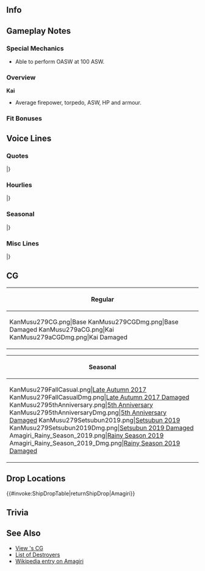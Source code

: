 ==Info==
{{KanmusuInfo|ID=279}}
{{KanmusuInfo|ID=279a}}

==Gameplay Notes==
===Special Mechanics===
* Able to perform OASW at 100 ASW.

===Overview===
'''Kai'''
* Average firepower, torpedo, ASW, HP and armour.  

===Fit Bonuses===
{{:{{BASEPAGENAME}}/Equipment Bonuses}}
{{clear}}

==Voice Lines==
===Quotes===
{{ShipquoteHeader}}
{{ShipquoteKai
|scenario = Introduction
|origin = さあ～いってみよう!綾波型駆逐艦、天霧だ！今日もよろしく、提督！
|translation = Alright, let's go! I'm the Ayanami-class destroyer, Amagiri! Take care of me, Admiral!
|audio = Amagiri-Intro.mp3
}}
{{ShipquoteKai
|scenario = Library
|origin = 綾波型駆逐艦、五番艦の天霧だ！そう！重武装の特型駆逐艦だぜ！
・・・微妙に旧式だって？馬鹿言うな！各作戦や、ソロモンの夜を駆け抜けたあたしだよ！？
そうさ～大統領になる男を見ずもう滴るいい男にしてやったこともある！出会いってのは面白いな！
|translation = I'm the 5th ship of the Ayanami-class destroyer, Amagiri! Yeah! A heavily armed special-type destroyer!
...What? I'm slightly an older type? Don't be stupid! I was able to survive many missions including the Solomon mission!? 
That's right, I even raised a handsome man, who soon became the President! Fate sure is interesting!<ref>Referring to [https://en.wikipedia.org/wiki/John_F._Kennedy John F Kennedy] who was serving on a torpedo boat that was diliberately rammed by Amagiri.</ref>
|audio = Amagiri-Library.mp3
}}
{{ShipquoteKai
|scenario = Secretary 1
|origin =行くかい？いいよ！
|translation = Wanna go? Alright!
|audio = Amagiri-Sec1.mp3
}}
{{ShipquoteKai
|scenario = Secretary 2
|origin =やるね～あたしも負けてらんないな～
|translation = Nice~ I need to do better too~
|audio = Amagiri-Sec2.mp3
}}
{{ShipquoteKai
|scenario = Secretary 3
|origin = 大統領かい？ハア～何だ提督か。どうした、暇なんか？いいよ～あたしが相手をしてやろうか？そうかい・・・じゃ、いくぜ？
|translation = President? Oh, it's just the admiral. What's wrong, you bored? Sure, you want me to be your opponent?... Alright, here I come.<ref>Referring to John F Kennedy.</ref>
|audio = Amagiri-Sec3.mp3
}}
{{ShipquoteKai
|scenario = Secretary Idle
|origin = ああ～あいつか！まさかそんな大きな奴になるとはな～。出会いってやつは本当に面白い！でも、あたしは頑張るやつは応援したいね！そういうの好きなんだ！提督も応援してるぜ！
|translation = Ohh~ that guy! Yeah, I didn't think he would get that big~. Fate really is interesting! Well, I like cheering on a person who tries hard! I love that kind of spirit! I'm cheering you on too, Admiral!
|audio = Amagiri-SecIdle.mp3
}}
{{ShipquoteKai
|scenario = Secretary (Married)
|origin = どうした？そんな顔して？・・・疲れたのか？上手くいかないのか？・・・そうか・・・まあ、そんなこともあるさ！大丈夫、あんたはやれる！あたしは応援してる！だからやれるさ！信じてる。
|translation = What's wrong? What's with that face?...Are you tired? Something not going well?...I see...well, it happens ya'know! You'll be fine, you can do it! I'll be supporting you! That means you can do it! I believe you.
|audio = Amagiri-SecMarried.mp3
}}
{{ShipquoteKai
|scenario = Wedding
|origin = そうだな～出会いってやつはどこにあるか分からない・・・だから面白いのかもな～・・・ん・・・これは？は！？あたしにこれを！？え、えっ・・・提督、いいのか？そっか・・・よし、じゃあ貰っとくぜ！返さないから！いいな？へへ～
|translation = Yeah~ We don't know where fate leads us...that's why it's unique~...hm...this is? Wait!? For me!? Eh, eh...admiral, you're fine with this? Alright...well, I'll gladly accept this! I'm not going to give it back! Alright? hehe~
|audio = Amagiri-Wedding.mp3
}}
{{ShipquoteKai
|scenario = Player's Score
|origin = 情報かい？大事さ～よし、待ってな！
|translation = Intelligence? It's important~ Alright, gimme a sec!
|audio = Amagiri-PlayerScore.mp3
}}
{{ShipquoteKai
|scenario = Joining the Fleet
|origin = 出るぞ、第十一駆逐隊！狭霧、グズグズするな！出撃！
|translation = 11th Destroyer Division heading off! Don't dawdle, Sagiri! Sortie!
|audio = Amagiri-JoinFleet.mp3
}}
{{ShipquoteKai
|scenario = Joining the Fleet
|kai = yes
|origin = 出るぞ、第十一駆逐隊！夕姉遅れるな！出撃する！
|translation = 11th Destroyer Division heading off! Don't be late, Yuu-nee ! Sortieing!<ref>Referring to Yuugiri.</ref>
|audio = AmagiriKai-JoinFleet.mp3
}}
{{ShipquoteKai
|scenario = Equipment 1
|origin = お！こりゃあ～ありがたいね～
|translation = Oh! Thanks for this~
|audio = Amagiri-Equip1.mp3
}}
{{ShipquoteKai
|scenario = Equipment 2
|origin = いいね～！これであたしはますます強くなる！
|translation = Nice~! With this, I can become stronger!
|audio = Amagiri-Equip2.mp3
}}
{{ShipquoteKai
|scenario = Equipment 3
|origin = ああ！あんたならやれる！あたしは応援するさ！
|translation = Yeah! You can do it! I'll be cheering you on!
|audio =　Amagiri-Equip3.mp3
}}
{{ShipquoteKai
|scenario = Supply
|origin = はあ～助かる。ありがとな。
|translation = Ha~ that helps. Thanks.
|audio = Amagiri-Supply.mp3
}}
{{ShipquoteKai
|scenario = Docking (Minor Damage)
|origin = ああ～、たいしたことはねえが、まあ～早めに直しておこう。
|translation = Ahh~, it's no big deal, but I guess I should repair it now.
|audio = Amagiri-DockMinor.mp3
}}
{{ShipquoteKai
|scenario = Docking (Major Damage)
|origin = ちょっと長風呂するぜ？いいだろう？ハア～、風呂はいいね～風呂は！
|translation = I'll be taking a long bath. It's alright with you right? Wheeew, baths are amazing!
|audio = Amagiri-DockMajor.mp3
}}
{{ShipquoteKai
|scenario = Construction
|origin = ふうん～新入りか～。いいね！
|translation = Hmm~ a newcomer~. That's good!
|audio = Amagiri-Construction.mp3
}}
{{ShipquoteKai
|scenario = Returning from Sortie
|origin = 帰って来たぜ～ひとっ風呂浴びたいね～
|translation = We're back~ I wanna take a bath~
|audio = Amagiri-SortieReturn.mp3
}}
{{ShipquoteKai
|scenario = Starting a Sortie
|origin = 特型駆逐艦天霧、抜錨する！いい出会いがありそうだ！
|translation = Special-type destroyer Amagiri, set sail! I feel like we'll have some great encounters!
|audio = Amagiri-Sortie.mp3
}}
{{ShipquoteKai
|scenario = Starting a Battle
|origin = 敵だ！突撃する！踏み潰せ！
|translation = Enemies! Let's charge! Crush them!
|audio = Amagiri-BattleStart.mp3
}}
{{ShipquoteKai
|scenario = Starting a Battle
|kai = yes
|origin = 敵だ！突撃する！ガッチリ踏み潰せ！
|translation = Enemies! Let's charge! Utterly crush them!
|audio = AmagiriKai-BattleStart.mp3
}}
{{ShipquoteKai
|scenario = Attack
|origin = いいね～燃える展開だ！
|translation = Nice~ I'm getting fired up!
|audio = Amagiri-Attack.mp3
}}
{{ShipquoteKai
|scenario = Night Battle Attack 
|origin = 突撃一択だ！
|translation = Assaulting is our only option!
|audio = Amagiri-NightAttack.mp3
}}
{{ShipquoteKai
|scenario = Night Battle
|origin = いい夜になりそうだ～皆あたしに続け！いくぞ！
|translation = It's going to be a good night~. Everyone follow me! Let's go!
|audio = Amagiri-NightBattle.mp3
}}
{{ShipquoteKai
|scenario = MVP
|origin = お！また褒めてくれるのかい？悪いな～あたし、別にそんなのいらないぜ、提督。でも、貰っとくか・・・ありがとな！
|translation = Oh! Your going to praise me again? My bad~, but I don't really need it, Admiral. Well, I guess I'll accept it this time... Thanks!
|audio = Amagiri-MVP.mp3
}}
{{ShipquoteKai
|scenario = Minor Damage 1
|origin = ぐあ！ちっ、この程度！
|translation = Gah! Tch, this is nothing!
|audio = Amagiri-MinorDamage1.mp3
}}
{{ShipquoteKai
|scenario = Minor Damage 2
|origin = うあ！やってくれる！
|translation = Uwa! They got me!
|audio = Amagiri-MinorDamage2.mp3
}}
{{ShipquoteKai
|scenario = Major Damage
|origin = 機雷とかじゃねぇんだ、沈みはしない！まだ走れるさ！
|translation = It's not like a mine, I won't sink! I can still move!
|audio = Amagiri-MajorDamage.mp3
}}
{{ShipquoteKai
|scenario = Sunk
|origin = ぐう・・・ここまで・・・かい・・・いいよ、やることはやったさ・・・狭霧、夕霧・・・またな・・・
|translation = Ugh...This is...it, I did all I could...Sagiri, Yuugiri...I'll see you all later...
|audio = Amagiri-Sunk.mp3
}}
|} <references/>

{{clear}}

===Hourlies===
{{ShipquoteHeader | type = hourly}}
{{ShipquoteKai
|scenario = 00:00 
|origin = ん？あたし？いいけどさ～じゃあ、あたしが今日は側にいてやろう！ああ！任せておけって!
|translation = Hm? Me? That's fine~, I'll stay by your side today! Yeah! Leave it to me!
|audio = AmagiriKai-0000.mp3
}}
{{ShipquoteKai
|scenario = 01:00 
|origin = マルヒトマルマル。ふああ～ちと眠いな～。
|translation = 0100. Yawn~ I'm kinda sleepy~.
|audio = AmagiriKai-0100.mp3
}}
{{ShipquoteKai
|scenario = 02:00 
|origin = マルフタマルマル。んああ～大丈夫。起きてる・・・半分くらいは・・・
|translation = 0200. Ahh~ I'm fine. I'm awake...at least half awake...
|audio = AmagiriKai-0200.mp3
}}
{{ShipquoteKai
|scenario = 03:00 
|origin = マルサン・・・マルマル。ああ～あんたは！今に大きな男になるよ～・・・あたしも負けないよ～よし。
|translation = 03...00. Oh~~ It's you! Your going to become a great man~...I won't lose either~ yeah.
|audio = AmagiriKai-0300.mp3
}}
{{ShipquoteKai
|scenario = 04:00 
|origin = マルヨンマルマル。あたしたちのていと・・・きっと大きなヤツ・・・なるんだ・・・念じているぞ・・・さじが応援するんだ・・・
|translation = 0400. Our admira---....will grow to become...big...I believe...I'll be cheering him on...
|audio = AmagiriKai-0400.mp3
}}
{{ShipquoteKai
|scenario = 05:00 
|origin = はあ？！いかん、寝てた！時刻は・・・マルゴーマルマル！提督起こしてよマジで！ああ～しもた～！イカーン！
|translation = Huh?! Oh crap, I was sleeping! The time is...0500! Seriously wake me up, Admiral! Ahh~ damn! This is bad!
|audio = AmagiriKai-0500.mp3
}}
{{ShipquoteKai
|scenario = 06:00 
|origin = マルロクマルマル。掃引起こし！皆朝だ！起きるんだよ～さ～！気持ちのいい朝だ～！
|translation = 0600. All hands, assemble! It's morning, everyone! Come on, wake up~! The morning feels good~!
|audio = AmagiriKai-0600.mp3
}}
{{ShipquoteKai
|scenario = 07:00 
|origin = マルナナマルマル。提督、朝飯は？え？なんでないの？え！？なんであたしが？
|translation = 0700. Where's breakfast, Admiral? Eh? Why isn't there any? Eh!? Why me?<ref>The Admiral is waiting for her to make breakfast.</ref>
|audio = AmagiriKai-0700.mp3
}}
{{ShipquoteKai
|scenario = 08:00 
|origin = マルハチマルマル。ふうう～お腹いっぱい！まあ～狭霧がいてくれてよかったよ！しかも美味かった！ありがとな！
|translation = 0800. Phew~ I'm full! I'm glad you were here, Sagiri! It was delicious too! Thanks!
|audio = AmagiriKai-0800.mp3
}}
{{ShipquoteKai
|scenario = 09:00 
|origin = マルキュウマルマル。おお～！最上さん、三隈さん！おはよっす！まあ～そっすね～元気にやってますよ、はい！
|translation = 0900. Oh~~! Mogami-san and Mikuma-san! Mornin'! Well~ yea~ I'm doing well, yup!
|audio = AmagiriKai-0900.mp3
}}
{{ShipquoteKai
|scenario = 10:00 
|origin = ヒトマルマルマル。お！狭霧、さっきはあんがと！姉貴達か？そうだな～追っかけ来るだろう～焦んなって！
|translation = 1000. Oh! Sagiri, thnx for earlier! Our elder sisters? Yeah~ they should be coming soon~ don't worry about it!<ref>Asagiri and Yuugiri.</ref>
|audio = AmagiriKai-1000.mp3
}}
{{ShipquoteKai
|scenario = 11:00 
|origin = ヒトヒトマルマル。ハア～もう！演習なんてまどろっこしいぜ！提督、出撃しちまおう！本番本番！
|translation = 1100. Haa~ jeez! Exercises are so dull! Let's just sortie, Admiral! Let's move onto the real stuff!
|audio = AmagiriKai-1100.mp3
}}
{{ShipquoteKai
|scenario = 12:00 
|origin = ヒトフタマルマル。お！狭霧、昼飯の差し入れ貰ったんか～ほお～いいね～。え？あたし達の分もあんの？ラッキー！イヒヒ～
|translation = 1200. Oh! Sagiri brought lunch~ Whoa~ nice~. Eh? You brought some for us? Sweet! Hehehe~ 
|audio = AmagiriKai-1200.mp3
}}
{{ShipquoteKai
|scenario = 13:00 
|origin = ヒトサンマルマル。はむ。美味い！これ、妹達が作ったんだ!へえ～いいね！もう一つくれ！海の上の握り飯と茶・・・最高だ！
|translation = 1300. *nom* This is delicious! My little sisters made these! It's good~! Gimme one more! Eating rice balls and drinking tea above the sea... is the best!
|audio = AmagiriKai-1300.mp3
}}
{{ShipquoteKai
|scenario = 14:00 
|origin = ヒトヨンマルマル。よし！腹もいっぱいになったし、働くか！さあ～行こう！
|translation = 1400. Alright! Now that we're full, let's start working! Let's do this!
|audio = AmagiriKai-1400.mp3
}}
{{ShipquoteKai
|scenario = 15:00 
|origin = ヒトゴーマルマ・・・お！吹雪の姉貴じゃん。白雪姉、初月姉も・・・え？なに？川内さん？見てないな～寝てんじゃないの？
|translation = 150...oh! It's big sis Fubuki. With Shirayuki-nee and Hatsuzuki-nee...eh? What? Sendai-san? I haven't seen her~ Isn't she sleeping?
|audio = AmagiriKai-1500.mp3
}}
{{ShipquoteKai
|scenario = 16:00 
|origin = ヒトロクマルマル。なんだ夕姉か～。ああ、そうだな～もうすぐ夕暮れか・・・夕姉の時間だね。
|translation = 1600. Oh it's just you, Yuu-ne. Ahh, yeah~ it's almost dusk... It's your time, Yuu-nee.<ref>Because the 'Yuu' in 'Yuugiri' means 'evening'.</ref>
|audio = AmagiriKai-1600.mp3
}}
{{ShipquoteKai
|scenario = 17:00 
|origin = ヒトナナマルマル。はあ～腹減った～。提督、夕飯はなんだ？腹ペコだよ～
|translation = 1700. *sigh*~ I'm hungry~. What's for dinner tonight, Admiral? I'm starving~
|audio = AmagiriKai-1700.mp3
}}
{{ShipquoteKai
|scenario = 18:00 
|origin = ヒトハチマルマル。ほうほう～夕飯豪華じゃん！提督偉い！え？今日は、川内さんが作ったの？
|translation = 1800. Nice, nice~ today's dinner looks great! Good work, Admiral! Eh? Sendai-san made dinner tonight?
|audio = AmagiriKai-1800.mp3
}}
{{ShipquoteKai
|scenario = 19:00 
|origin = ヒトキュウマルマル。まあ～いいや。どうせ夜は出るんだ～いっただきます！うん！うま～！さす川内さ～ん！
|translation = 1900. Well~ alright. She's going to leave in the night time~ Thanks for the food! Yum! Delicious~! As expected from Sendai-san~!
|audio = AmagiriKai-1900.mp3
}}
{{ShipquoteKai
|scenario = 20:00 
|origin = フタマルマルマル。頃はよし！出るか！三水雷天霧、出撃する！川内さん、あたしも行くよ～！
|translation = 2000. The time is right! Let's go! DesRon3, Amagiri, off to sortie! Sendai-san, I'm coming too~!
|audio = AmagiriKai-2000.mp3 
}}
{{ShipquoteKai
|scenario = 21:00 
|origin = フタヒトマルマル。いや、狭霧、無理しなくていいって。川内さんやあたし達に任せておけって！ああ！
|translation = 2100. No, don't worry about it, Sagiri. Just leave it to Sendai-san and me! Yeah!
|audio = AmagiriKai-2100.mp3
}}
{{ShipquoteKai
|scenario = 22:00 
|origin = フタフタマルマル。まああ～こんなもんだよな～。全艦無事なら、それで万事オーケーだ！ふう～いい夜だ～！
|translation = 2200. I guess~ this is fine~. As long as everyone is safe, it's A-OK! Aah, what a great night!
|audio = AmagiriKai-2200.mp3
}}
{{ShipquoteKai
|scenario = 23:00 
|origin = フタサンマルマル。提督、お疲れだな～明日も忙しいだろう？ちと、寝とけって～。ああ、お疲れ！
|translation = 2300. Admiral, you look tired, tomorrows going to be a hard day too right? Go lie down a while~. Ah, good work!
|audio = AmagiriKai-2300.mp3
}}
|} <references/>

{{clear}}

===Seasonal===
{{SeasonalHeaderOld}}
{{SeasonalQuote
|scenario = [[Seasonal/Autumn_2017|Autumn 2017]]
|origin = いいねぇ、鎮守府秋祭り。あたしは好きだな。屋台の雰囲気や、匂いも堪んないねぇ。
|translation =	The Naval Base Autumn Festival is great. I love it. I can’t get enough of the sights and smells of the stalls.
|audio = Amagiri_Autumn_2017_Sec1.mp3
|notes = 
}}
{{SeasonalQuote
|scenario = [[Seasonal/Saury_2017|Saury Festival 2017]]
|origin = 来たか、このときがよ！鎮守府秋刀魚祭り、待っていたぜ！光りもんだよな、大事なのは…半分反則だが、爆雷ってのもありか！よーし！
|translation =	So the time has finally come! I was waiting for the Naval Base Saury Festival! Lights are the most important but… It’s a bit unfair, we’ll take some death charges too! Alriiight!
|audio = Amagiri_Sec1_Saury_2017.mp3
|notes = 
}}
{{SeasonalQuote
|scenario = [[Seasonal/Christmas_2017|Christmas 2017]]
|origin = おぉ、狭霧、美味そうに出きてるじゃ、特性のケーキ！いただき！うわぁ、うまうま！提督、ちょいちょい！ほら、あーん！…なぁ？
|translation =	Ooh, your special cake turned out very well, Sagiri! I’ll help myself! Whoa, it’s really good! Come and try some, Admiral! Here, say “aah”! …Right?
|audio = Amagiri_Christmas_Sec1.mp3
|notes = 
}}
{{SeasonalQuote
|scenario = [[Seasonal/End_of_Year_2017|End of Year 2017]]
|origin = あぁ、まあ、狭霧が元気になってよかったよ。えぇ、鎮守府お掃除？あたしぁ苦っただね。そう言うのは…ちょっと用事思い出した！じゃ！
|translation =	Ah, well, it’s good that you’re feeling better, Sagiri. Eh, the Naval Base Spring Clean? I don’t realy like doing that. Speaking of which… I just remembered I had something to do! See ya!
|audio = Amagiri_Year_End_2017_Sec1.mp3
|notes = 
}}
{{SeasonalQuote
|scenario = [[Seasonal/New_Year_2018|New Year 2018]]
|origin = 新年あけおめだ！ 今年も二十駆と三水戦、よろしくな！ さあ、お屠蘇といこう！ あぁ、狭霧、これはいいだろ！？
|translation =	Happy New Year! Take care of us in DesDiv20 and DesRon3 this year too! Now, let’s get some toso! Ah, wasn’t that enough, Sagiri!?<ref>Toso is a spiced sake drunk during New Years.</ref>
|audio = Amagiri_New_Years_2018_Sec1.mp3
|notes = 
}}
{{SeasonalQuote
|scenario = [[Seasonal/Setsubun_2018|Setsubun 2018]]
|origin = さあ、節分だ！我が二十駆の鬼役は…じゃーん！サ・ギ・リ！さあ、いってみよー！鬼はー外！
|translation =	Right, it’s Setsubun! The Oni for DesDiv20 is… Ta-daaah! Sa~ gi~ ri~! Now, here we go! Demon, begone!
|audio = Amagiri_Setsubun_2018_Sec1.mp3
|notes = 
}}
{{SeasonalQuote
|scenario = [[Seasonal/Coming_of_Spring_2018|Coming of Spring 2018]]
|origin = ふぅ、桜か。これが散ったあとの季節、私は少し苦手なんだよな…えぇ、狭霧何？花見？まぁ、いいか。あぁ、行くよ。
|translation =	Humph, cherry blossoms. This was the season when I fell, I don’t quite like it… Eh, what is it, Sagiri? Cherry blossom viewing? Well, that’s fine. Ah, I’ll come.
|audio = Amagiri_Spring_2018_Sec1.mp3
|notes = 
}}
{{SeasonalQuote
|scenario = [[Seasonal/Fifth_Anniversary|5th Anniversary]]
|origin = 提督、おめでとうな。艦隊五周年だってさ。いいね、燃えてきたぜ！
|translation =	Congratulations, Admiral. It’s the fleet’s 5th Anniversary. Nice, I’m getting fired up!
|audio = Amagiri_5th_Anniversary_Sec1.mp3
|notes = 
}}
{{SeasonalQuote
|scenario = [[Seasonal/Rainy_Season_2018|Rainy Season 2018]]
|origin = えぇ、手作りのてるてる坊主？いいって。あたしはそういう細かいの苦手なんだ。狭霧、あたしの分も作っておいて。じゃ！
|translation =	Eh, a handmade teruteru bouzu? I’m fine. I’m not good at making crafts. Make one for me too, Sagiri. See ya!
|audio = Amagiri_Rainy_Season_2018_Sec1.mp3
|notes = 
}}
{{SeasonalQuote
|scenario = [[Seasonal/Summer_2018|Summer 2018]]
|origin = おぉ、水着ねぇ。夏だからな、いいんじゃない？狭霧、一緒に買いに行くかい？いいよ。
|translation =	Ooh, swimsuits. Isn't it fine since it's summer? Want to go out and buy swimsuits together, Sagiri? Alright.
|audio = Amagiri_Summer_2018_Sec1.mp3
|notes = 
}}
{{SeasonalQuote
|scenario = [[Seasonal/Valentine%27s_Day_2019|Valentine's Day 2019]]
|origin = ん？なんであたしにみんなチョコくれるの？狭霧まで。いらねって！私甘いのはあんまり…あぁ、これうめぇな！
|translation =	Hmm? Why is everyone giving me chocolates? Even you, Sagiri. I don't need them! I don't really like sweet... Ah, this is good!
|audio = Amagiri_Valentines_2019_Sec1.mp3
|notes = 
}}
{{SeasonalQuote
|scenario = [[Seasonal/White_Day_2019|White Day 2019]]
|origin = おぉ、提督、チョコのお返しかい？そういうの大事だよな。いただいてとくよ。
|translation =	Oh, Admiral, is this in return for the chocolates? That's something you gotta do after all. I accept.
|audio = Amagiri_White_Day_2019_Sec1.mp3
|notes = 
}}
{{SeasonalQuote
|scenario = [[Seasonal/Sixth_Anniversary|6th Anniversary]]
|origin = 提督、おめでとうな。艦隊は六周年だってさ。いいね、燃える展開だぜ。なぁ？
|translation =	Admiral, congrats. It's the fleet's 6th Anniversary. It's great, such an exciting development. Right?
|audio = Amagiri_6th_Anniversary_Sec2.mp3
|notes = Secretary 2
}}
{{SeasonalQuote
|scenario = [[Seasonal/Seventh_Anniversary|7th Anniversary]]
|origin = 提督、おめでとうな。艦隊はとうとう七周年だって。いいね。ありがたいよ。今年も熱く行こうか！
|translation =	Admiral, congratulations. I heard it's now the fleet's 7th Anniversary. That's great. I'm grateful. Let's get fired up this year too!
|audio = Amagiri_7th_Anniversary_Secretary_2.mp3
|notes = Secretary 2
}}
{{SeasonalQuote
|scenario = [[Seasonal/Eighth_Anniversary|8th Anniversary]]
|origin = 提督、おめでとな。艦隊はついに八周年になっちまったよ！すげぇな〜。まあ、何だ、ありがとな。これからも、二十駆や狭霧のこと、頼むぜ。
|translation =	Admiral, congrats. It's finally the fleet's 8th Anniversary! That's amazin'. Well, you know, thanks. I'm counting on you to take care of Sagiri and DesDiv20.
|audio = Amagiri_8th Anniversary_Secretary_1.mp3
|notes = 
}}
|}<references/>

{{clear}}

===Misc Lines===
{{SeasonalHeaderOld}}
{{SeasonalQuote
|scenario = [[Fall 2019 Event]]
|origin = いいね。燃える展開だ。
|translation =	Nice. This is a great situation.
|audio = Ship_Voice_Amagiri_Kai_Fall_2019_Event_Friend_Fleet_1.mp3
|notes = Friend Fleet
}}
|}<references/>

{{clear}}

==CG==
{| class="mw-collapsible mw-collapsed wikitable" style="width: 100%;"
!Regular
|-
|<gallery>
KanMusu279CG.png|Base
KanMusu279CGDmg.png|Base Damaged
KanMusu279aCG.png|Kai
KanMusu279aCGDmg.png|Kai Damaged
</gallery>
|}

{| class="mw-collapsible mw-collapsed wikitable" style="width: 100%;"
!Seasonal
|-
|<gallery>
KanMusu279FallCasual.png|[[Seasonal/Late_Autumn_2017|Late Autumn 2017]]
KanMusu279FallCasualDmg.png|[[Seasonal/Late_Autumn_2017|Late Autumn 2017 Damaged]]
KanMusu2795thAnniversary.png|[[Seasonal/Fifth_Anniversary|5th Anniversary]]
KanMusu2795thAnniversaryDmg.png|[[Seasonal/Fifth_Anniversary|5th Anniversary Damaged]]
KanMusu279Setsubun2019.png|[[Seasonal/Setsubun_2019|Setsubun 2019]]
KanMusu279Setsubun2019Dmg.png|[[Seasonal/Setsubun_2019|Setsubun 2019 Damaged]]
Amagiri_Rainy_Season_2019.png|[[Seasonal/Rainy_Season_2019|Rainy Season 2019]]
Amagiri_Rainy_Season_2019_Dmg.png|[[Seasonal/Rainy_Season_2019|Rainy Season 2019 Damaged]]
</gallery>
|}

== Drop Locations ==
{{#invoke:ShipDropTable|returnShipDrop|Amagiri}}

==Trivia==

==See Also==
* [[{{PAGENAMEE}}/Gallery|View {{PAGENAMEE}}'s CG]]
* [[List of destroyers by upgraded maximum stats|List of Destroyers]]
* [[wikipedia:Japanese_destroyer_Amagiri_(1930)|Wikipedia entry on Amagiri]]

{{shiplist}}